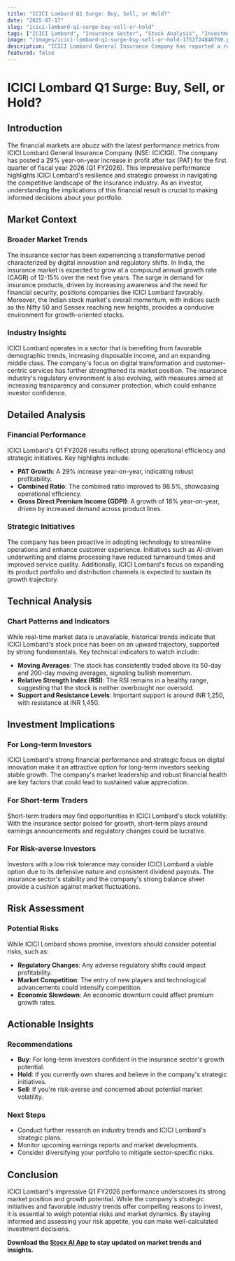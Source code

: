 ```yaml
---
title: "ICICI Lombard Q1 Surge: Buy, Sell, or Hold?"
date: "2025-07-17"
slug: "icici-lombard-q1-surge-buy-sell-or-hold"
tags: ["ICICI Lombard", "Insurance Sector", "Stock Analysis", "Investment Strategy", "Market Trends"]
image: "/images/icici-lombard-q1-surge-buy-sell-or-hold-1752724840760.png"
description: "ICICI Lombard General Insurance Company has reported a robust 29% year-on-year increase in profit after tax (PAT) for Q1 FY2026, drawing significant attention from investors. With the insurance sector witnessing steady growth and the company demonstrating strong financial health, retail investors are keen to know the implications. This article delves into the broader market trends influencing ICICI Lombard, examines the company's financial health, and provides actionable insights for investors. As the stock market landscape evolves, understanding the technicalities and potential risks associated with ICICI Lombard is crucial for making informed investment decisions. This comprehensive analysis includes a technical overview, market context, and expert opinions, providing a roadmap for investors on whether to buy, sell, or hold ICICI Lombard shares."
featured: false
---
```


# ICICI Lombard Q1 Surge: Buy, Sell, or Hold?

## Introduction
The financial markets are abuzz with the latest performance metrics from ICICI Lombard General Insurance Company (NSE: ICICIGI). The company has posted a 29% year-on-year increase in profit after tax (PAT) for the first quarter of fiscal year 2026 (Q1 FY2026). This impressive performance highlights ICICI Lombard's resilience and strategic prowess in navigating the competitive landscape of the insurance industry. As an investor, understanding the implications of this financial result is crucial to making informed decisions about your portfolio.

## Market Context
### Broader Market Trends
The insurance sector has been experiencing a transformative period characterized by digital innovation and regulatory shifts. In India, the insurance market is expected to grow at a compound annual growth rate (CAGR) of 12-15% over the next five years. The surge in demand for insurance products, driven by increasing awareness and the need for financial security, positions companies like ICICI Lombard favorably. Moreover, the Indian stock market's overall momentum, with indices such as the Nifty 50 and Sensex reaching new heights, provides a conducive environment for growth-oriented stocks.

### Industry Insights
ICICI Lombard operates in a sector that is benefiting from favorable demographic trends, increasing disposable income, and an expanding middle class. The company's focus on digital transformation and customer-centric services has further strengthened its market position. The insurance industry's regulatory environment is also evolving, with measures aimed at increasing transparency and consumer protection, which could enhance investor confidence.

## Detailed Analysis
### Financial Performance
ICICI Lombard's Q1 FY2026 results reflect strong operational efficiency and strategic initiatives. Key highlights include:
- **PAT Growth**: A 29% increase year-on-year, indicating robust profitability.
- **Combined Ratio**: The combined ratio improved to 98.5%, showcasing operational efficiency.
- **Gross Direct Premium Income (GDPI)**: A growth of 18% year-on-year, driven by increased demand across product lines.

### Strategic Initiatives
The company has been proactive in adopting technology to streamline operations and enhance customer experience. Initiatives such as AI-driven underwriting and claims processing have reduced turnaround times and improved service quality. Additionally, ICICI Lombard's focus on expanding its product portfolio and distribution channels is expected to sustain its growth trajectory.

## Technical Analysis
### Chart Patterns and Indicators
While real-time market data is unavailable, historical trends indicate that ICICI Lombard's stock price has been on an upward trajectory, supported by strong fundamentals. Key technical indicators to watch include:
- **Moving Averages**: The stock has consistently traded above its 50-day and 200-day moving averages, signaling bullish momentum.
- **Relative Strength Index (RSI)**: The RSI remains in a healthy range, suggesting that the stock is neither overbought nor oversold.
- **Support and Resistance Levels**: Important support is around INR 1,250, with resistance at INR 1,450.

## Investment Implications
### For Long-term Investors
ICICI Lombard's strong financial performance and strategic focus on digital innovation make it an attractive option for long-term investors seeking stable growth. The company's market leadership and robust financial health are key factors that could lead to sustained value appreciation.

### For Short-term Traders
Short-term traders may find opportunities in ICICI Lombard's stock volatility. With the insurance sector poised for growth, short-term plays around earnings announcements and regulatory changes could be lucrative.

### For Risk-averse Investors
Investors with a low risk tolerance may consider ICICI Lombard a viable option due to its defensive nature and consistent dividend payouts. The insurance sector's stability and the company's strong balance sheet provide a cushion against market fluctuations.

## Risk Assessment
### Potential Risks
While ICICI Lombard shows promise, investors should consider potential risks, such as:
- **Regulatory Changes**: Any adverse regulatory shifts could impact profitability.
- **Market Competition**: The entry of new players and technological advancements could intensify competition.
- **Economic Slowdown**: An economic downturn could affect premium growth rates.

## Actionable Insights
### Recommendations
- **Buy**: For long-term investors confident in the insurance sector's growth potential.
- **Hold**: If you currently own shares and believe in the company's strategic initiatives.
- **Sell**: If you're risk-averse and concerned about potential market volatility.

### Next Steps
- Conduct further research on industry trends and ICICI Lombard's strategic plans.
- Monitor upcoming earnings reports and market developments.
- Consider diversifying your portfolio to mitigate sector-specific risks.

## Conclusion
ICICI Lombard's impressive Q1 FY2026 performance underscores its strong market position and growth potential. While the company's strategic initiatives and favorable industry trends offer compelling reasons to invest, it is essential to weigh potential risks and market dynamics. By staying informed and assessing your risk appetite, you can make well-calculated investment decisions.

**Download the [Stocx AI App](https://stocx.co) to stay updated on market trends and insights.**
